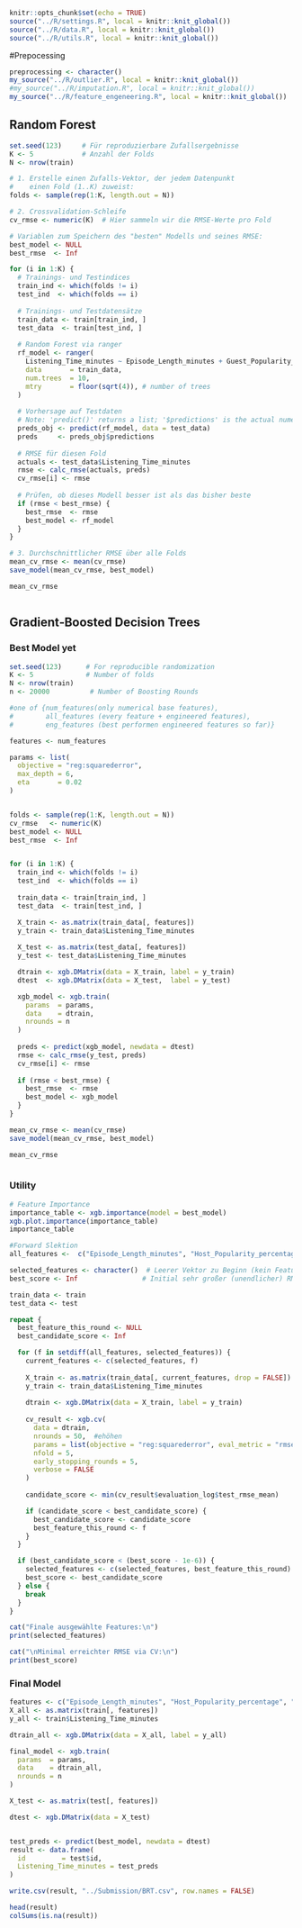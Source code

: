 
```r
knitr::opts_chunk$set(echo = TRUE)
source("../R/settings.R", local = knitr::knit_global())
source("../R/data.R", local = knitr::knit_global())
source("../R/utils.R", local = knitr::knit_global())
```

#Prepocessing
```r
preprocessing <- character()
my_source("../R/outlier.R", local = knitr::knit_global())
#my_source("../R/imputation.R", local = knitr::knit_global())
my_source("../R/feature_engeneering.R", local = knitr::knit_global())

```

## Random Forest
```r

set.seed(123)     # Für reproduzierbare Zufallsergebnisse
K <- 5            # Anzahl der Folds
N <- nrow(train)

# 1. Erstelle einen Zufalls-Vektor, der jedem Datenpunkt 
#    einen Fold (1..K) zuweist:
folds <- sample(rep(1:K, length.out = N))

# 2. Crossvalidation-Schleife
cv_rmse <- numeric(K)  # Hier sammeln wir die RMSE-Werte pro Fold

# Variablen zum Speichern des "besten" Modells und seines RMSE:
best_model <- NULL
best_rmse  <- Inf

for (i in 1:K) {
  # Trainings- und Testindices
  train_ind <- which(folds != i)
  test_ind  <- which(folds == i)
  
  # Trainings- und Testdatensätze
  train_data <- train[train_ind, ]
  test_data  <- train[test_ind, ]
  
  # Random Forest via ranger
  rf_model <- ranger(
    Listening_Time_minutes ~ Episode_Length_minutes + Guest_Popularity_percentage + Host_Popularity_percentage + Number_of_Ads,
    data       = train_data,
    num.trees  = 10,
    mtry       = floor(sqrt(4)), # number of trees
  )
  
  # Vorhersage auf Testdaten
  # Note: 'predict()' returns a list; '$predictions' is the actual numeric vector
  preds_obj <- predict(rf_model, data = test_data)
  preds     <- preds_obj$predictions
  
  # RMSE für diesen Fold
  actuals <- test_data$Listening_Time_minutes
  rmse <- calc_rmse(actuals, preds)
  cv_rmse[i] <- rmse
  
  # Prüfen, ob dieses Modell besser ist als das bisher beste
  if (rmse < best_rmse) {
    best_rmse  <- rmse
    best_model <- rf_model
  }
}

# 3. Durchschnittlicher RMSE über alle Folds
mean_cv_rmse <- mean(cv_rmse)
save_model(mean_cv_rmse, best_model)

mean_cv_rmse



```

## Gradient‐Boosted Decision Trees

### Best Model yet

```r
set.seed(123)      # For reproducible randomization
K <- 5             # Number of folds
N <- nrow(train)
n <- 20000          # Number of Boosting Rounds

#one of {num_features(only numerical base features),
#        all_features (every feature + engineered features),
#        eng_features (best performen engineered features so far)}

features <- num_features 

params <- list(
  objective = "reg:squarederror",
  max_depth = 6,
  eta       = 0.02
)


folds <- sample(rep(1:K, length.out = N))
cv_rmse   <- numeric(K)
best_model <- NULL
best_rmse  <- Inf


for (i in 1:K) {
  train_ind <- which(folds != i)
  test_ind  <- which(folds == i)
  
  train_data <- train[train_ind, ]
  test_data  <- train[test_ind, ]

  X_train <- as.matrix(train_data[, features])
  y_train <- train_data$Listening_Time_minutes
  
  X_test <- as.matrix(test_data[, features])
  y_test <- test_data$Listening_Time_minutes

  dtrain <- xgb.DMatrix(data = X_train, label = y_train)
  dtest  <- xgb.DMatrix(data = X_test,  label = y_test)

  xgb_model <- xgb.train(
    params  = params,
    data    = dtrain,
    nrounds = n
  )
  
  preds <- predict(xgb_model, newdata = dtest)
  rmse <- calc_rmse(y_test, preds)
  cv_rmse[i] <- rmse
  
  if (rmse < best_rmse) {
    best_rmse  <- rmse
    best_model <- xgb_model
  }
}

mean_cv_rmse <- mean(cv_rmse)
save_model(mean_cv_rmse, best_model)

mean_cv_rmse



```

### Utility
```r
# Feature Importance
importance_table <- xgb.importance(model = best_model)
xgb.plot.importance(importance_table)
importance_table
```


```r
#Forward Slektion
all_features <-  c("Episode_Length_minutes", "Host_Popularity_percentage", "Guest_Popularity_percentage", "Number_of_Ads","Podcast_Name_target_encoded", "Episode_Title_target_encoded", "Genre_target_encoded", "Publication_Day_target_encoded", "Publication_Time_target_encoded", "Episode_Sentiment_target_encoded") 

selected_features <- character()  # Leerer Vektor zu Beginn (kein Feature)
best_score <- Inf                # Initial sehr großer (unendlicher) RMSE

train_data <- train
test_data <- test

repeat {
  best_feature_this_round <- NULL
  best_candidate_score <- Inf

  for (f in setdiff(all_features, selected_features)) {
    current_features <- c(selected_features, f)
    
    X_train <- as.matrix(train_data[, current_features, drop = FALSE])
    y_train <- train_data$Listening_Time_minutes
    
    dtrain <- xgb.DMatrix(data = X_train, label = y_train)
    
    cv_result <- xgb.cv(
      data = dtrain,
      nrounds = 50,  #ehöhen
      params = list(objective = "reg:squarederror", eval_metric = "rmse"),
      nfold = 5,                   
      early_stopping_rounds = 5,   
      verbose = FALSE              
    )
    
    candidate_score <- min(cv_result$evaluation_log$test_rmse_mean)

    if (candidate_score < best_candidate_score) {
      best_candidate_score <- candidate_score
      best_feature_this_round <- f
    }
  }

  if (best_candidate_score < (best_score - 1e-6)) {
    selected_features <- c(selected_features, best_feature_this_round)
    best_score <- best_candidate_score
  } else {
    break
  }
}

cat("Finale ausgewählte Features:\n")
print(selected_features)

cat("\nMinimal erreichter RMSE via CV:\n")
print(best_score)
```

### Final Model
```r
features <- c("Episode_Length_minutes", "Host_Popularity_percentage", "Guest_Popularity_percentage", "Number_of_Ads","Podcast_Name_target_encoded", "Episode_Title_target_encoded", "Episode_Sentiment_target_encoded", "Episode_Length_minutes_2", "Episode_Length_minutes_x_Host_Popularity_percentage", "Episode_Length_minutes_x_Episode_Sentiment_target_encoded")
X_all <- as.matrix(train[, features])
y_all <- train$Listening_Time_minutes

dtrain_all <- xgb.DMatrix(data = X_all, label = y_all)

final_model <- xgb.train(
  params  = params,
  data    = dtrain_all,
  nrounds = n   
)

X_test <- as.matrix(test[, features])

dtest <- xgb.DMatrix(data = X_test)


test_preds <- predict(best_model, newdata = dtest)
result <- data.frame(
  id         = test$id,
  Listening_Time_minutes = test_preds
)

write.csv(result, "../Submission/BRT.csv", row.names = FALSE)

head(result)
colSums(is.na(result))

```








